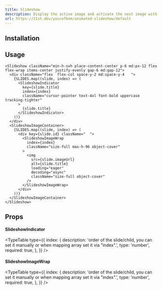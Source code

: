 ```yaml
---
title: Slideshow
description: Display the active image and activate the next image with hovering the text.
url: https://21st.dev/youcefbnm/animated-slideshow/default
---
```


<ComponentPreview name="slideshow-demo" />

## Installation

<ComponentInstallation name="slideshow" />

## Usage

```tsx
<Slideshow className="min-h-svh place-content-center p-6 md:px-12 flex flex-wrap items-center justify-evenly gap-6 md:gap-12">
  <div className="flex  flex-col space-y-2 md:space-y-4   ">
    {SLIDES.map((slide, index) => (
      <SlideshowIndicator
        key={slide.title}
        index={index}
        className="cursor-pointer text-4xl font-bold uppercase tracking-tighter"
      >
        {slide.title}
      </SlideshowIndicator>
    ))}
  </div>
  <SlideshowImageContainer>
    {SLIDES.map((slide, index) => (
      <div key={slide.id} className="  ">
        <SlideshowImageWrap
          index={index}
          className="size-full max-h-96 object-cover"
        >
          <img
            src={slide.imageUrl}
            alt={slide.title}
            loading="eager"
            decoding="async"
            className="size-full object-cover"
          />
        </SlideshowImageWrap>
      </div>
    ))}
  </SlideshowImageContainer>
</Slideshow>
```

## Props

#### SlideshowIndicator

<TypeTable
  type={{
    index: {
      description:
        'order of the slide/child, you can set it manually or when mapping array set it via "index".',
      type: 'number',
      required: true,
    },
  }}
/>

#### SlideshowImageWrap

<TypeTable
  type={{
    index: {
      description:
        'order of the slide/child, you can set it manually or when mapping array set it via "index".',
      type: 'number',
      required: true,
    },
  }}
/>
